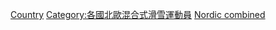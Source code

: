 {{Categories by country|nocat}}
{{Parent category}}

[[Category:奧運北歐混合式滑雪運動員|Country]]
[[Category:各國北歐混合式滑雪運動員|Category:各國北歐混合式滑雪運動員]]
[[Category:冬季奧運各國各項目運動員|Nordic combined]]